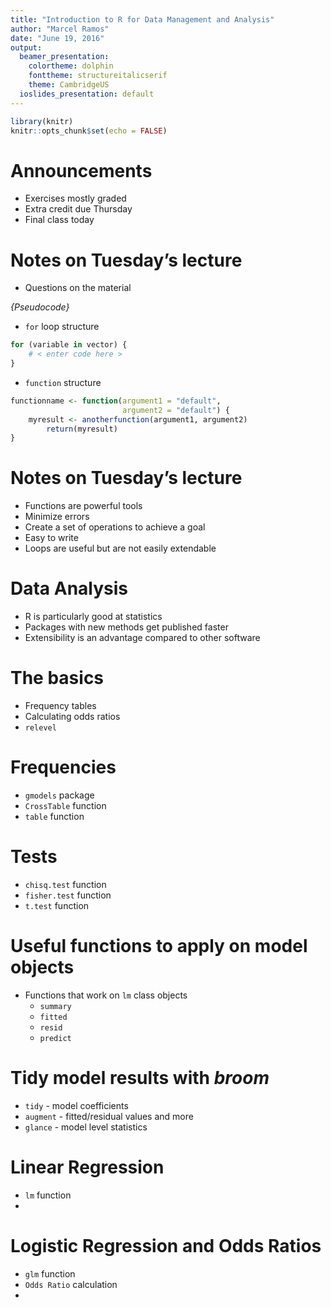 ```yaml
---
title: "Introduction to R for Data Management and Analysis"
author: "Marcel Ramos"
date: "June 19, 2016"
output:
  beamer_presentation:
    colortheme: dolphin
    fonttheme: structureitalicserif
    theme: CambridgeUS
  ioslides_presentation: default
---
```


```r
library(knitr)
knitr::opts_chunk$set(echo = FALSE)
```

# Announcements

* Exercises mostly graded
* Extra credit due Thursday
* Final class today

# Notes on Tuesday's lecture

* Questions on the material

*\large{Pseudocode}*
\normalsize{}

* `for` loop structure
```r
for (variable in vector) {
    # < enter code here > 
} 
```
* `function` structure
```r
functionname <- function(argument1 = "default",
                         argument2 = "default") {
    myresult <- anotherfunction(argument1, argument2)
        return(myresult)
}
```

# Notes on Tuesday's lecture

* Functions are powerful tools
* Minimize errors
* Create a set of operations to achieve a goal
* Easy to write
* Loops are useful but are not easily extendable

# Data Analysis

* R is particularly good at statistics
* Packages with new methods get published faster
* Extensibility is an advantage compared to other software

# The basics

* Frequency tables
* Calculating odds ratios
* `relevel`

# Frequencies

* `gmodels` package
* `CrossTable` function
* `table` function

# Tests

* `chisq.test` function
* `fisher.test` function
* `t.test` function

# Useful functions to apply on model objects

* Functions that work on `lm` class objects
    * `summary`
    * `fitted`
    * `resid`
    * `predict`

# Tidy model results with *broom*

* `tidy` - model coefficients
* `augment` - fitted/residual values and more
* `glance` - model level statistics

# Linear Regression

* `lm` function
* [\color{blue}{UCLA example}](http://scc.stat.ucla.edu/page_attachments/0000/0139/reg_1.pdf)

# Logistic Regression and Odds Ratios

* `glm` function
* `Odds Ratio` calculation
* [\color{blue}{UCLA example}](http://www.ats.ucla.edu/stat/r/dae/logit.htm)

